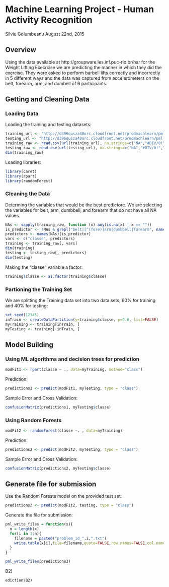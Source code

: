 # Machine Learning Project - Human Activity Recognition
Silviu Golumbeanu
August 22nd, 2015

## Overview 
Using the data available at  http://groupware.les.inf.puc-rio.br/har for the Weight Lifting Execrcise we are predicting the manner in which they did the exercise. They were asked to perform barbell lifts correctly and incorrectly in 5 different ways and the data was captured from accelerometers on the belt, forearm, arm, and dumbell of 6 participants.

## Getting and Cleaning Data
### Loading Data
Loading the training and testing datasets:
```r
training_url <- "http://d396qusza40orc.cloudfront.net/predmachlearn/pml-training.csv"
testing_url <- "http://d396qusza40orc.cloudfront.net/predmachlearn/pml-testing.csv"
training_raw <- read.csv(url(training_url), na.strings=c("NA","#DIV/0!",""))
testing_raw <- read.csv(url(testing_url), na.strings=c("NA","#DIV/0!",""))
dim(training_raw)
```
Loading libraries:
```r
library(caret)
library(rpart)
library(randomForest)
```
### Cleaning the Data
Determing the variables that would be the best predictore. We are selecting the variables for belt, arm, dumbbell, and forearm that do not have all NA values.
```r
NAs <- sapply(training_raw, function (x) any(is.na(x) | x == ""))
is_predictor <- !NAs & grepl("belt|[^(fore)]arm|dumbbell|forearm", names(NAs))
predictors <- names(NAs)[is_predictor]
vars <- c("classe", predictors)
training <- training_raw[, vars]
dim(training)
testing <- testing_raw[, predictors]
dim(testing)
```
Making the "classe" variable a factor:
```r
training$classe <- as.factor(training$classe) 
```
### Partioning the Training Set
We are splitting the Training data set into two data sets, 60% for training and 40% for testing:
```r
set.seed(12345)
inTrain <- createDataPartition(y=training$classe, p=0.6, list=FALSE)
myTraining <- training[inTrain, ]
myTesting <- training[-inTrain, ]
```

## Model Building
### Using ML algorithms and decision trees for prediction
```r
modFit1 <- rpart(classe ~ ., data=myTraining, method="class")
```
Prediction:
```r
predictions1 <- predict(modFit1, myTesting, type = "class")
```
Sample Error and Cross Validation:
```r
confusionMatrix(predictions1, myTesting$classe)
```
### Using Random Forests
```r
modFit2 <- randomForest(classe ~. , data=myTraining)
```
Prediction:
```r
predictions2 <- predict(modFit2, myTesting, type = "class")
```
Sample Error and Cross Validation:
```r
confusionMatrix(predictions2, myTesting$classe)
```
## Generate file for submission
Use the Random Forests model on the provided test set:
```r
predictions3 <- predict(modFit2, testing, type = "class")
```
Generate the file for submission:
```r
pml_write_files = function(x){
  n = length(x)
  for(i in 1:n){
    filename = paste0("problem_id_",i,".txt")
    write.table(x[i],file=filename,quote=FALSE,row.names=FALSE,col.names=FALSE)
  }
}

pml_write_files(predictions3)
```

B2)
```
edictionsB2)
```
